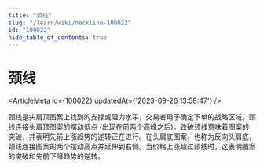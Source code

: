 ```yaml
---
title: "颈线"
slug: "/learn/wiki/neckline-100022"
id: "100022"
hide_table_of_contents: true
---
```



# 颈线

<ArticleMeta id={100022} updatedAt={'2023-09-26 13:58:47'} />
<div className='border-solid border-b border-t-0 my-4 border-[var(--ifm-color-gray-300)]' />

颈线是头肩顶图案上找到的支撑或阻力水平，交易者用于确定下单的战略区域。颈线连接头肩顶图案的摆动低点 (出现在前两个高峰之后)。跌破颈线意味着图案的突破，并表明先前上涨趋势的逆转正在进行。在头肩底图案，也称为反向头肩底，颈线连接图案的两个摆动高点并延伸到右侧。当价格上涨超过颈线时，这表明图案的突破和先前下降趋势的逆转。
